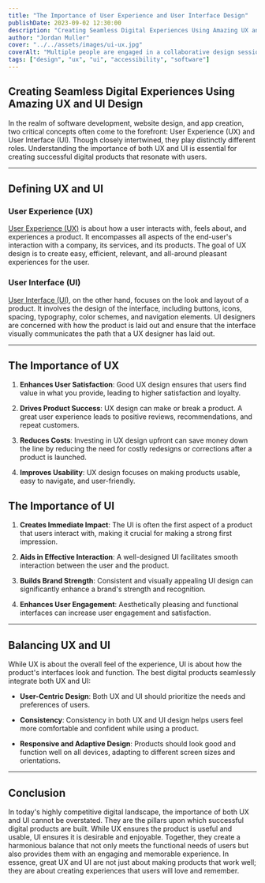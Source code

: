 ```yaml
---
title: "The Importance of User Experience and User Interface Design"
publishDate: 2023-09-02 12:30:00
description: "Creating Seamless Digital Experiences Using Amazing UX and UI Design"
author: "Jordan Muller"
cover: "../../assets/images/ui-ux.jpg"
coverAlt: "Multiple people are engaged in a collaborative design session, with one pointing to a wireframe layout on a white paper and the other drawing a diagram with circular elements and text annotations. The scene is a typical setup for design brainstorming, with tools such as colored sticky notes, pens, and other office supplies scattered around, contributing to a creative and organized workspace."
tags: ["design", "ux", "ui", "accessibility", "software"]
---
```


## Creating Seamless Digital Experiences Using Amazing UX and UI Design

In the realm of software development, website design, and app creation, two critical concepts often come to the forefront: User Experience (UX) and User Interface (UI). Though closely intertwined, they play distinctly different roles. Understanding the importance of both UX and UI is essential for creating successful digital products that resonate with users.

---

## Defining UX and UI

### User Experience (UX)

[User Experience (UX)](https://en.wikipedia.org/wiki/User_experience_design) is about how a user interacts with, feels about, and experiences a product. It encompasses all aspects of the end-user's interaction with a company, its services, and its products. The goal of UX design is to create easy, efficient, relevant, and all-around pleasant experiences for the user.

### User Interface (UI)

[User Interface (UI)](https://en.wikipedia.org/wiki/User_interface_design), on the other hand, focuses on the look and layout of a product. It involves the design of the interface, including buttons, icons, spacing, typography, color schemes, and navigation elements. UI designers are concerned with how the product is laid out and ensure that the interface visually communicates the path that a UX designer has laid out.

---

## The Importance of UX

1. **Enhances User Satisfaction**: Good UX design ensures that users find value in what you provide, leading to higher satisfaction and loyalty.

2. **Drives Product Success**: UX design can make or break a product. A great user experience leads to positive reviews, recommendations, and repeat customers.

3. **Reduces Costs**: Investing in UX design upfront can save money down the line by reducing the need for costly redesigns or corrections after a product is launched.

4. **Improves Usability**: UX design focuses on making products usable, easy to navigate, and user-friendly.

## The Importance of UI

1. **Creates Immediate Impact**: The UI is often the first aspect of a product that users interact with, making it crucial for making a strong first impression.

2. **Aids in Effective Interaction**: A well-designed UI facilitates smooth interaction between the user and the product.

3. **Builds Brand Strength**: Consistent and visually appealing UI design can significantly enhance a brand's strength and recognition.

4. **Enhances User Engagement**: Aesthetically pleasing and functional interfaces can increase user engagement and satisfaction.

---

## Balancing UX and UI

While UX is about the overall feel of the experience, UI is about how the product's interfaces look and function. The best digital products seamlessly integrate both UX and UI:

- **User-Centric Design**: Both UX and UI should prioritize the needs and preferences of users.

- **Consistency**: Consistency in both UX and UI design helps users feel more comfortable and confident while using a product.

- **Responsive and Adaptive Design**: Products should look good and function well on all devices, adapting to different screen sizes and orientations.

---

## Conclusion

In today's highly competitive digital landscape, the importance of both UX and UI cannot be overstated. They are the pillars upon which successful digital products are built. While UX ensures the product is useful and usable, UI ensures it is desirable and enjoyable. Together, they create a harmonious balance that not only meets the functional needs of users but also provides them with an engaging and memorable experience. In essence, great UX and UI are not just about making products that work well; they are about creating experiences that users will love and remember.
